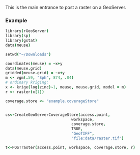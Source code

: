 This is the main entrance to post a raster on a GeoServer.

  
### Example
  
```coffee
library(rGeoServer)
library(sp)
library(gstat)
data(meuse)

setwd("~/Downloads")

coordinates(meuse) = ~x+y
data(meuse.grid)
gridded(meuse.grid) = ~x+y
m <- vgm(.59, "Sph", 874, .04)
# ordinary kriging:
x <- krige(log(zinc)~1, meuse, meuse.grid, model = m)
r <- raster(x[1])

coverage.store <- "example.coverageStore"


cs<-CreateGeoServerCoverageStore(access.point,
                             workspace,
                             coverage.store,
                             TRUE,
                             "GeoTIFF",
                             "file:data/raster.tif")

t<-POSTraster(access.point, workspace, coverage.store, r)

```
